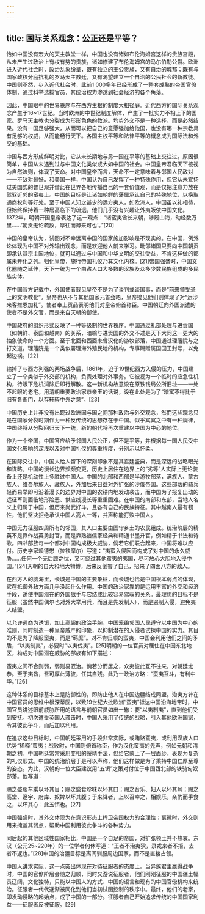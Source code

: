 ```yaml
---
---
---
```

title: 国际关系观念：公正还是平等？
---




恰如中国没有宏大的天主教堂一样，中国也没有诸如布伦海姆宫这样的贵族宫殿，从未产生过政治上有权有势的贵族，诸如修建了布伦海姆宫的马尔伯勒公爵。欧洲进入近代社会时，政治乱象纷呈，既有独立的王公贵族，又有自治的城邦；既有与国家政权分庭抗礼的罗马天主教廷，又有渴望建立一个自治的公民社会的新教徒。中国则不然，步入近代社会时，此前1 000多年已经形成了一整套成熟的帝国官僚体制，通过科举选拔官员，其统治权力渗透到社会经济的各个角落。

因此，中国眼中的世界秩序与在西方生根的制度大相径庭。近代西方的国际关系观念产生于16~17世纪。当时欧洲的中世纪制度解体，产生了一批实力不相上下的国家。罗马天主教也分裂成为形形色色的教派。均势外交不是一种选择，而是必然结果。没有一国足够强大，从而可以把自己的意愿强加给他国，也没有哪一种宗教具有足够的权威，从而能畅行天下。各国主权平等和法律平等的概念成为国际法和外交的基础。

中国与西方形成鲜明对比，它从未长期地与另一国在平等的基础上交往过。原因很简单，中国从未遇到过与中国文化类似或大如中国的社会。中国皇帝君临天下被视为自然法则，体现了天命。对中国皇帝而言，天命不一定意味着与邻国人民敌对——不敌对最好。和美国一样，中国认为自己发挥了一种特殊作用，但它从未宣扬过美国式的普世观并借此在世界各地传播自己的一套价值观，而是仅把注意力放在驾驭近邻的蛮夷上。中国的目标是让诸如朝鲜的藩属承认自己的特殊地位，以换取通商权利等好处。至于中国人知之甚少的远方夷人，如欧洲人，中国虽以礼相待，但始终保持着一种居高临下的疏远。他们几乎没有兴趣让外夷皈依中国文化。1372年，明朝开国皇帝表达了这一观点：“诸蛮夷酋长来朝，涉履山海，动经数万里……‘朝贡无论疏数，厚往而薄来可也’。”[20]

中国的皇帝认为，试图对不幸远离中国的国家施加影响是不现实的。在中国，例外论体现为中国不对外输出观念，而是欢迎他人前来学习。毗邻诸国只要向中国朝贡即承认其宗主国地位，就可以通过与中国和中华文明的交往受益，不肯这样做的都属未开化之列。归化皇帝，施行帝国礼仪乃其文化内核。[21]帝国强盛时，中国文化圈随之延伸，天下一统为一个由占人口大多数的汉族及众多少数民族组成的多民族实体。

在中国官方记载中，外国使者觐见皇帝不是为了谈判或谈国事，而是“前来领受圣上的文明教化”。皇帝也从不与其他国家元首会晤，皇帝接见他们则体现了对“远涉来客推恩加礼”。使者奉上贡品表明他们对皇帝俯首称臣。中国朝廷向外国派遣的使者不是外交官，而是来自天朝的御使。

中国政府的组织形式反映了一种等级制的世界秩序。中国通过礼部处理与进贡国（如朝鲜、泰国和越南）的关系，暗喻与进贡国的外交不过是天下大同这一更大的抽象使命的一个方面。至于北面和西面未曾汉化的游牧部落，中国通过理藩院与之打交道。理藩院是一个类似署理海外殖民地的机构，专事赐赠属国国王封号，以免起边祸。[22]

输掉了与西方列强的两场战争后，1861年，迫于19世纪西方入侵的压力，中国建立了一个类似于外交部的机构，负责处理对外事务。它被视为一个临时的应急性机构，待眼下危机消除后即行解散。这一新机构故意设在原铁钱局公所旧址——一处不起眼的老宅。用清朝重要政治家恭亲王的话说，设在此处是为了“暗寓不得比于旧有各衙门，以存轩轾中外之意”。[23]

中国历史上并非没有出现过欧洲国与国之间那种政治与外交观念，然而这些观念只是在国家分裂时期作为一种反传统的思想存在于中国。似乎冥冥之中有一种规律，中国终将从分裂回归天下一统，新的朝代将再次重建以中国为中心的地位。

作为一个帝国，中国答应给予邻国人民公正，但不是平等，并根据每一国人民受中国文化影响的深浅以及对中国礼仪的尊重程度，分别示以怀柔。

在国际交往中，中国人给人留下的深刻印象不是其宫廷盛典，而是深远的战略眼光和谋略。中国的漫长边界频频变更，历史上居住在边界上的“劣等”人实际上无论装备上还是机动性上多胜过中国人。中国的北部和西部是半游牧部落，满族人、蒙古族人、维吾尔族人、藏族人，外加后来日益对外扩张的沙俄帝国。这些部落的骑兵轻而易举即可沿着漫长的边界对中国的农耕内地发动袭击，而中国为了报复出动的远征军则面临地形险恶、供应线漫长等重重困难。在中国的南部和东部，当地人名义上归属于中国，但历来尚武好斗，且各有自己的民族特征。其中越南人最有韧性，他们坚决拒绝承认中国人高人一等，并声称能打败中国人。

中国无力征服四周所有的邻国，其人口主要由固守乡土的农民组成。统治阶层的精英不是靠作战英勇封官，而是靠熟谙儒家经典和精通书墨升官，例如精于书法和诗歌。四邻部族每一个都对中国构成极大威胁，倘若它们联合起来，中国将难以应付。历史学家赖德懋（拉铁摩尔）写道：“夷蛮入侵因而构成了对中国的永久威胁……任何一个无后顾之忧，又可绕过其他蛮夷的夷国，尽可放心大胆地入侵中国。”[24]天朝的自大和地大物博，后来反倒害了自己，招来了四面八方的敌人。

在西方人的脑海里，长城是中国的主要象征，而长城也恰是中国根本弱点的体现，它在抵御外敌方面几乎没起什么作用。中国的政治家靠的是运用丰富的外交和经济手段，诱使中国潜在的外国敌手与它结成比较容易驾驭的关系。最理想的目标不是征服（虽然中国偶尔也对外大举用兵，而且是先发制人），而是遏制入侵，避免夷人结盟。

以允许通商为诱饵，加上高超的政治手腕，中国笼络邻国人民遵守以中国为中心的准则，同时制造一种皇帝威严的印象，以抑制潜在的入侵者试探中国的实力。其目的不是为了降服蛮夷，而是“羁縻”。对不肯归顺的蛮夷，中国会利用他们之间的矛盾，“以夷制夷”，必要时“以夷伐夷”。[25]明朝的一位官员对居住在中国东北地区，构成对中国潜在威胁的部族有如下描述：

蛮夷之间不合则弱，弱则易驭治。倘若分而居之，众夷彼此互不往来，对朝廷尤恭。至于夷酋，吾可厚此薄彼，任其自残。此乃一政治方略：“蛮夷互斗，有利中华。”[26]

这种体系的目标基本上是防御性的，即防止他人在中国边疆结成同盟。治夷方针在中国官员的思维中根深蒂固，以致19世纪大批欧洲“蛮夷”抵达中国沿海地带时，中国官员讲述眼前威胁所用的语言与前朝官员如出一辙：要“以夷制夷”，直到他们受到安抚。初次遭受英国人袭击时，中国人采用了传统的战略，引入其他欧洲国家，令其彼此争斗，而后加以利用。

在追求这些目标时，中国朝廷采用的手段非常实际，或贿赂蛮夷，或利用汉族人口优势“稀释”蛮夷；战败时，中国则俯首称臣，作为汉化蛮夷的先声，例如元朝和清朝之初。中国朝廷常常采用变相的绥靖手法，但给它蒙上了一层面纱，表现为复杂的礼仪形式。中国的统治阶层于是可以声称，他们这样做是为了秉持中国仁厚至尊的姿态。为此，汉朝的一位大臣建议用“五饵”之策对付位于中国西北部的铁骑匈奴部落。他写道：

赐之盛服车乘以坏其目；赐之盛食珍味以坏其口；赐之音乐、妇人以坏其耳；赐之高堂、邃宇、府库、奴婢以坏其腹；于来降者，上以召幸之，相娱乐，亲酌而手食之，以坏其心：此五饵也。[27]

中国强盛时，其外交体现为在意识形态上捍卫帝国权力的合理性；衰微时，外交则用来掩盖其弱点，帮助中国利用彼此争斗的各种势力。

同后起的其他区域性国家相比，中国是一个自足的帝国，对扩张领土并不热衷。东汉（公元25~220年）的一位学者何休写道：“王者不治夷狄，录戎来者不拒，去者不返也。”[28]中国的治疆目标是离间驯服周边国家，而不是直接占领。

中国人讲求实际，这一点突出体现在对待征服者的态度上。当异族君主赢得战争时，中国的官僚阶层会随之归顺，同时又游说征服者，他们刚刚征服的中国疆土幅员辽阔，文化独特，只能以中国人的方式、中国的语言和现有的中国官僚机构来统治。征服者一代代逐渐被同化到他们当初试图控制的秩序中。最终，他们的老家，即发动侵略的起始点，成了中国的一部分。征服者自己开始追求传统的中国国家利益——征服者反被征服。[29]